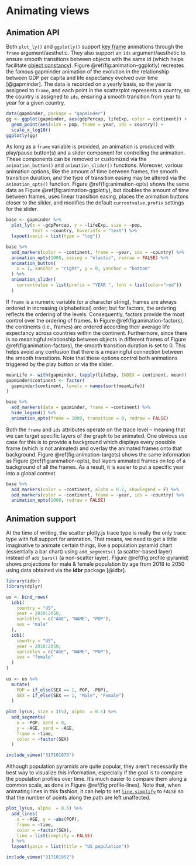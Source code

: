 # Animating views

## Animation API

Both `plot_ly()` and `ggplotly()` support [key frame](https://en.wikipedia.org/wiki/Key_frame) animations through the `frame` argument/aesthetic. They also support an `ids` argument/aesthetic to ensure smooth transitions between objects with the same id (which helps facilitate [object constancy](https://bost.ocks.org/mike/constancy/)). Figure \@ref(fig:animation-ggplotly) recreates the famous gapminder animation of the evolution in the relationship between GDP per capita and life expectancy evolved over time [@gapminder]. The data is recorded on a yearly basis, so the year is assigned to `frame`, and each point in the scatterplot represents a country, so the country is assigned to `ids`, ensuring a smooth transition from year to year for a given country.

```r
data(gapminder, package = "gapminder")
gg <- ggplot(gapminder, aes(gdpPercap, lifeExp, color = continent)) +
  geom_point(aes(size = pop, frame = year, ids = country)) +
  scale_x_log10()
ggplotly(gg)
```

As long as a `frame` variable is provided, an animation is produced with play/pause button(s) and a slider component for controlling the animation. These components can be removed or customized via the `animation_button()` and `animation_slider()` functions. Moreover, various animation options, like the amount of time between frames, the smooth transition duration, and the type of transition easing may be altered via the `animation_opts()` function. Figure \@ref(fig:animation-opts) shows the same data as Figure \@ref(fig:animation-ggplotly), but doubles the amount of time between frames, uses linear transition easing, places the animation buttons closer to the slider, and modifies the default `currentvalue.prefix` settings for the slider.

```r
base <- gapminder %>%
  plot_ly(x = ~gdpPercap, y = ~lifeExp, size = ~pop, 
          text = ~country, hoverinfo = "text") %>%
  layout(xaxis = list(type = "log"))

base %>%
  add_markers(color = ~continent, frame = ~year, ids = ~country) %>%
  animation_opts(1000, easing = "elastic", redraw = FALSE) %>%
  animation_button(
    x = 1, xanchor = "right", y = 0, yanchor = "bottom"
  ) %>%
  animation_slider(
    currentvalue = list(prefix = "YEAR ", font = list(color="red"))
  )
```

If `frame` is a numeric variable (or a character string), frames are always ordered in increasing (alphabetical) order; but for factors, the ordering reflects the ordering of the levels. Consequently, factors provide the most control over the ordering of frames. In Figure \@ref(fig:animation-factors), the continents (i.e., frames) are ordered according their average life expectancy across countries within the continent. Furthermore, since there is no meaningful relationship between objects in different frames of Figure \@ref(fig:animation-factors), the smooth transition duration is set to 0. This helps avoid any confusion that there is a meaningful connection between the smooth transitions. Note that these options control both animations triggered by the play button or via the slider. 

```r
meanLife <- with(gapminder, tapply(lifeExp, INDEX = continent, mean))
gapminder$continent <- factor(
  gapminder$continent, levels = names(sort(meanLife))
)

base %>%
  add_markers(data = gapminder, frame = ~continent) %>%
  hide_legend() %>%
  animation_opts(frame = 1000, transition = 0, redraw = FALSE)
```

Both the `frame` and `ids` attributes operate on the trace level -- meaning that we can target specific layers of the graph to be animated. One obvious use case for this is to provide a background which displays every possible frame (which is not animated) and overlay the animated frames onto that background. Figure \@ref(fig:animation-targets) shows the same information as Figure \@ref(fig:animation-opts), but layers animated frames on top of a background of all the frames. As a result, it is easier to put a specific year into a global context.

```r
base %>%
  add_markers(color = ~continent, alpha = 0.2, showlegend = F) %>%
  add_markers(color = ~continent, frame = ~year, ids = ~country) %>%
  animation_opts(1000, redraw = FALSE)
```

## Animation support {#animation-support}

At the time of writing, the scatter plotly.js trace type is really the only trace type with full support for animation. That means, we need to get a little imaginative to animate certain things, like a population pyramid chart (essentially a bar chart) using `add_segments()` (a scatter-based layer) instead of `add_bars()` (a non-scatter layer). Figure \@ref(fig:profile-pyramid) shows projections for male & female population by age from 2018 to 2050 using data obtained via the **idbr** package [@idbr]. 

```r
library(idbr)
library(dplyr)

us <- bind_rows(
  idb1(
    country = "US", 
    year = 2018:2050, 
    variables = c("AGE", "NAME", "POP"), 
    sex = "male"
  ),
  idb1(
    country = "US", 
    year = 2018:2050, 
    variables = c("AGE", "NAME", "POP"), 
    sex = "female"
  )
)
  
us <- us %>%
  mutate(
    POP = if_else(SEX == 1, POP, -POP),
    SEX = if_else(SEX == 1, "Male", "Female")
  )
  
plot_ly(us, size = I(5), alpha  = 0.5) %>%
  add_segments(
    x = ~POP, xend = 0, 
    y = ~AGE, yend = ~AGE, 
    frame = ~time,
    color = ~factor(SEX)
  )
```

```r
include_vimeo("317101075")
```

Although population pyramids are quite popular, they aren't necessarily the best way to visualize this information, especially if the goal is to compare the population profiles over time. It's much easier to compare them along a common scale, as done in Figure \@ref(fig:profile-lines). Note that, when animating lines in this fashion, it can help to set [`line.simplify`](https://plot.ly/r/reference/#scatter-line-simplify) to `FALSE` so that the number of points along the path are left unaffected.

```r
plot_ly(us, alpha  = 0.5) %>%
  add_lines(
    x = ~AGE, y = ~abs(POP),
    frame = ~time, 
    color = ~factor(SEX),
    line = list(simplify = FALSE)
  ) %>%
  layout(yaxis = list(title = "US population"))
```

```r
include_vimeo("317101952")
```